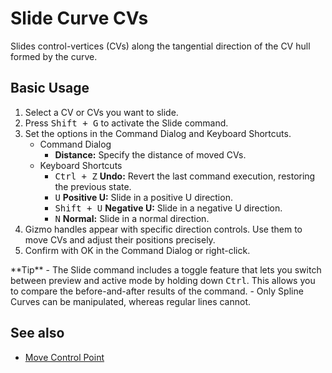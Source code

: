 
# Slide Curve CVs

<Reference shortcut="Shift+G" command="Slide" button="" />

Slides control-vertices (CVs) along the tangential direction of the CV hull formed by the curve.

## Basic Usage

1. Select a CV or CVs you want to slide.
2. Press <kbd>Shift + G</kbd> to activate the Slide command.
3. Set the options in the Command Dialog and Keyboard Shortcuts.
   - <Kst>Command Dialog</Kst>
      - **Distance:** Specify the distance of moved CVs.
   - <Kst>Keyboard Shortcuts</Kst>
      - <kbd>Ctrl + Z</kbd> **Undo:** Revert the last command execution, restoring the previous state.
      - <kbd>U</kbd> **Positive U:** Slide in a positive U direction.
      - <kbd>Shift + U</kbd> **Negative U:** Slide in a negative U direction.
      - <kbd>N</kbd> **Normal:** Slide in a normal direction.
3. Gizmo handles appear with specific direction controls. Use them to move CVs and adjust their positions precisely.
4. Confirm with OK in the Command Dialog or right-click.

<VideoPlayer fileName="slide-curve"/>

<Callout type="info" emoji="💡">
**Tip**  
- The Slide command includes a toggle feature that lets you switch between preview and active mode by holding down <kbd>Ctrl</kbd>. This allows you to compare the before-and-after results of the command.
- Only Spline Curves can be manipulated, whereas regular lines cannot. 
</Callout>

## See also
- [Move Control Point](/common/move#move-control-point)